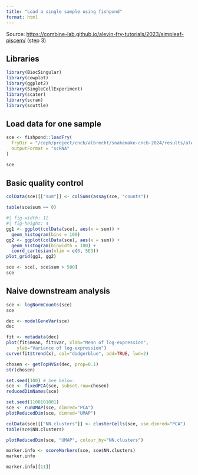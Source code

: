 ```yaml
---
title: "Load a single sample using fishpond"
format: html
---
```


Source: <https://combine-lab.github.io/alevin-fry-tutorials/2023/simpleaf-piscem/> (step 3)

## Libraries

```r
library(BiocSingular)
library(cowplot)
library(ggplot2)
library(SingleCellExperiment)
library(scater)
library(scran)
library(scuttle)
```


## Load data for one sample

```r
sce <- fishpond::loadFry(
  fryDir = "/ceph/project/cncb/albrecht/snakemake-cncb-2024/results/alevin/WPPm024hrs_rep1/af_quant/",
  outputFormat = "scRNA"
)
```

```r
sce
```

## Basic quality control

```r
colData(sce)[["sum"]] <- colSums(assay(sce, "counts"))
```

```r
table(sce$sum == 0)
```

```r
#| fig-width: 12
#| fig-height: 4
gg1 <- ggplot(colData(sce), aes(x = sum)) +
  geom_histogram(bins = 100)
gg2 <- ggplot(colData(sce), aes(x = sum)) +
  geom_histogram(binwidth = 100) +
  coord_cartesian(xlim = c(0, 5E3))
plot_grid(gg1, gg2)
```

```r
sce <- sce[, sce$sum > 500]
sce
```


## Naive downstream analysis

```r
sce <- logNormCounts(sce)
sce
```

```r
dec <- modelGeneVar(sce)
dec
```

```r
fit <- metadata(dec)
plot(fit$mean, fit$var, xlab="Mean of log-expression",
    ylab="Variance of log-expression")
curve(fit$trend(x), col="dodgerblue", add=TRUE, lwd=2)
```

```r
chosen <- getTopHVGs(dec, prop=0.1)
str(chosen)
```

```r
set.seed(100) # See below.
sce <- fixedPCA(sce, subset.row=chosen) 
reducedDimNames(sce)
```

```r
set.seed(1100101001)
sce <- runUMAP(sce, dimred="PCA")
plotReducedDim(sce, dimred="UMAP")
```

```r
colData(sce)[["NN.clusters"]] <- clusterCells(sce, use.dimred="PCA")
table(sce$NN.clusters)
```

```r
plotReducedDim(sce, "UMAP", colour_by="NN.clusters")
```

```r
marker.info <- scoreMarkers(sce, sce$NN.clusters)
marker.info
```

```r
marker.info[[11]]
```


